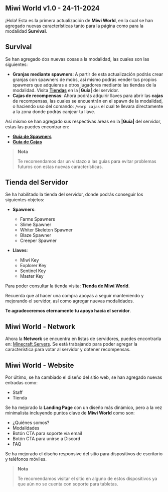 ## Miwi World v1.0 - 24-11-2024

¡Hola! Esta es la primera actualización de **Miwi World**, en la cual se han agregado nuevas características tanto para la página como para la modalidad **Survival**.

## Survival

Se han agregado dos nuevas cosas a la modalidad, las cuales son las siguientes:

- **Granjas mediante spawners**: A partir de esta actualización podrás crear granjas con spawners de mobs, así mismo podrás vender tus propios spawners que adquieras a otros jugadores mediante las tiendas de la modalidad. Visita [**Tiendas**](/guide/stores) en la **|Guía|** del servidor.
- **Cajas de recompensas**: Ahora podrás adquirir llaves para abrir las **cajas** de recompensas, las cuales se encuentrán en el spawn de la modalidad, o haciendo uso del comando: `/warp cajas` el cual te llevara directamente a la zona donde podrás canjear tu llave.

Así mismo se han agregado sus respectivas áreas en la **|Guía|** del servidor, estas las puedes encontrar en:

- [**Guía de Spawners**](/guide/spawners)
- [**Guía de Cajas**](/guide/boxes)

> **Nota**
>
> Te recomendamos dar un vistazo a las guías para evitar problemas futuros con estas nuevas características.

## Tienda del Servidor

Se ha habilitado la tienda del servidor, donde podrás conseguir los siguientes objetos:

- **Spawners**:
  -  Farms Spawners
  - Slime Spawner
  - Whiter Skeleton Spawner
  - Blaze Spawner
  - Creeper Spawner

- **Llaves**:
  - Miwi Key
  - Explorer Key
  - Sentinel Key
  - Master Key

Para poder consultar la tienda visita: [**Tienda de Miwi World**](https://store.miwi.world/).

Recuerda que al hacer una compra apoyas a seguir manteniendo y mejorando el servidor, así como agregar nuevas modalidades.

**Te agradeceremos eternamente tu apoyo hacia el servidor**.

## Miwi World - Network

Ahora la **Network** se encuentra en listas de servidores, puedes encontrarla en: [Minecraft Servers](https://minecraftservers.org/server/668667). Se está trabajando para poder agregar la característica para votar al servidor y obtener recompensas.

## Miwi World - Website

Por último, se ha cambiado el diseño del sitio web, se han agregado nuevas entradas como:

- Staff
- Tienda

Se ha mejorado la **Landing Page** con un diseño más dinámico, pero a la vez minimalista incluyendo puntos clave de **Miwi World** como son:

- ¿Quiénes somos?
- Modalidades
- Botón CTA para soporte vía email
- Botón CTA para unirse a Discord
- FAQ

Se ha mejorado el diseño responsive del sitio para dispositivos de escritorio y teléfonos móviles.

> **Nota**
>
> Te recomendamos visitar el sitio en alguno de estos dispositivos ya que aún no se cuenta con soporte para tabletas.
